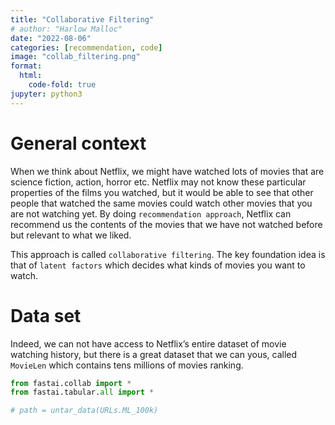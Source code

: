 ```yaml
---
title: "Collaborative Filtering"
# author: "Harlow Malloc"
date: "2022-08-06"
categories: [recommendation, code]
image: "collab_filtering.png"
format:
  html:
    code-fold: true
jupyter: python3
---
```


# General context
When we think about Netflix,  we might have watched lots of movies that are science fiction, action, horror etc. Netflix may not know these particular properties of the films you watched, but it would be able to see that other people that watched the same movies could watch other movies that you are not watching yet. By doing ```recommendation approach```, Netflix can recommend us the contents of the movies that we have not watched before but relevant to what we liked.

This approach is called ```collaborative filtering```. The key foundation idea is that of ```latent factors``` which decides what kinds of movies you want to watch.

# Data set
Indeed, we can not have access to Netflix's entire dataset of movie watching history, but there is a great dataset that we can yous, called `MovieLen` which contains tens millions of movies ranking.

```python

from fastai.collab import *
from fastai.tabular.all import *

# path = untar_data(URLs.ML_100k)
```




